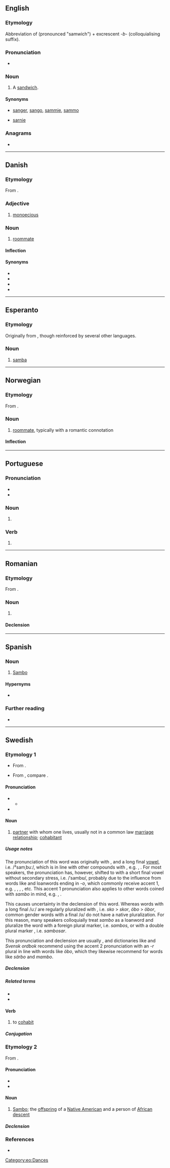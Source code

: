 {{also|Sambo}}
==English==

===Etymology===
Abbreviation of {{m|en|sandwich}} (pronounced "samwich") + excrescent ''-b-'' {{suffix|en||-o}} (colloquialising suffix).

===Pronunciation===
* {{audio|en|en-au-sambo.ogg|Audio (AU)}}

===Noun===
{{en-noun}}
{{wikipedia|Sandwich}}

# {{lb|en|Ireland|Australia|slang}} A [[sandwich]].

====Synonyms====
* {{qualifier|Australia|informal}} [[sanger]], [[sango]], [[sammie]], [[sammo]]
* {{qualifier|UK|informal}} [[sarnie]]

===Anagrams===
* {{anagrams|en|a=abmos|Bosma|MOABs|MOBAs|ambos|bomas}}

----

==Danish==

===Etymology===
From {{prefix|da|sam|bo|gloss1=together|gloss2=live, reside}}.

===Adjective===
{{da-adj}}

# {{lb|da|botany}} [[monoecious]]

===Noun===
{{da-noun|en|er}}

# [[roommate]]

====Inflection====
{{da-noun-infl|en|er}}

====Synonyms====
* {{l|da|kontubernal}}
* {{l|da|slof}}
* {{l|da|roomie}}
* {{l|da|roommate}}

----

==Esperanto==

===Etymology===
Originally from {{der|eo|pt|-}}, though reinforced by several other languages.

===Noun===
{{eo-head}}

# [[samba]]

[[Category:eo:Dances]]

----

==Norwegian==

===Etymology===
From {{prefix|no|sam|bo|gloss1=together|gloss2=live, reside}}.

===Noun===
{{no-noun|en|er}}

# [[roommate]], typically with a romantic connotation

====Inflection====
{{no-noun-infl|en|er}}

----

==Portuguese==

===Pronunciation===
{{pt-IPA}}
* {{hyph|pt|sam|bo}}
* {{rhymes|pt|ɐ̃bu|s=2}}

===Noun===
{{pt-noun|m|-}}

# {{lb|pt|martial arts}} {{l|en|Sambo}} {{gloss|a Russian martial art}}

===Verb===
{{head|pt|verb form}}

# {{pt-verb-form-of|sambar}}

----

==Romanian==

===Etymology===
From {{bor|ro|es|zambo}}.

===Noun===
{{ro-noun|m|-}}

# {{l|en|Zambo}}

====Declension====
{{ro-noun-m|n=sg}}

----

==Spanish==

===Noun===
{{es-noun|m|-}}

# [[Sambo]] {{gloss|a Russian martial art}}

====Hypernyms====
* {{l|es|deporte de combate}}

===Further reading===
* {{R:es:DRAE}}
{{C|es|Sports}}

----

==Swedish==

===Etymology 1===
* {{q|noun}} From {{confix|sv|sam-|-bo|t1=co-|t2=habitant}}.
* {{q|verb}} From {{prefix|sv|sam-|bo|t1=co-|t2=to live}}, compare {{m|sv|sammanbo}}.

====Pronunciation====
* {{IPA|sv|/ˈsambʊ/|qual=noun, sometimes proscribed}}
** {{audio|sv|Sv-sambo.ogg|Audio}}
* {{IPA|sv|/²samˌbuː/|qual=verb, noun}}

====Noun====
{{sv-noun|c}}

# [[partner]] with whom one lives, usually not in a common law [[marriage]] [[relationship]]; [[cohabitant]]

=====Usage notes=====
The pronunciation of this word was originally with {{w|Swedish phonology#Stress and pitch|accent 2}}, {{glossary|secondary stress}} and a long final [[vowel]], i.e. /²samˌbuː/, which is in line with other compounds with {{m|sv|-bo}}, e.g. {{m|sv|öbo|t=islander}}, {{m|sv|stadsbo|t=city dweller}}. For most speakers, the pronunciation has, however, shifted to {{w|Swedish phonology#Stress and pitch|accent 1}} with a short final vowel without secondary stress, i.e. /ˈsambʊ/, probably due to the influence from words like {{m|sv|hambo|t=type of folk dance}} and loanwords ending in ''-o'', which commonly receive accent 1, e.g. {{m|sv|mambo|t=[[mambo]], type of dance}}, {{m|sv|sambo#Etymology 2|sambo|t=[[Sambo]]}}, {{m|sv|tango}}, {{m|sv|mango}}, etc. This accent 1 pronunciation also applies to other words coined with ''sambo'' in mind, e.g. {{m|sv|särbo|t=partner one does not live together with}}, {{m|sv|mambo#Etymology 1|mambo|t=person who lives with their mother}}.

This causes uncertainty in the declension of this word. Whereas {{glossary|common gender}} words with a long final /uː/ are regularly pluralized with {{m|sv|-r}}, i.e. ''sko'' > ''skor'', ''öbo'' > ''öbor'', common gender words with a final /ʊ/ do not have a native pluralization. For this reason, many speakers colloquially treat ''sambo'' as a loanword and pluralize the word with a foreign {{m|sv|-s}} plural marker, i.e. ''sambos'', or with a double plural marker {{m|sv|-sar}}, i.e. ''sambosar''.

This pronunciation and declension are usually {{glossary|proscribed}}, and dictionaries like {{w|Svenska Akademiens ordlista|''SAOL''}} and ''Svensk ordbok'' recommend using the accent 2 pronunciation with an ''-r'' plural in line with words like ''öbo'', which they likewise recommend for words like ''särbo'' and ''mambo''.

=====Declension=====
{{sv-infl-noun-c-r}}
{{sv-noun-irreg-c|sambo|sambon|[[sambos]], [[sambosar]]|sambosarna|definitions=(colloquial, proscribed)}}

=====Related terms=====
* {{l|sv|särbo}}
* {{l|sv|mambo}}

====Verb====
{{sv-verb-reg|sambo|r|dde}}

# to [[cohabit]]

=====Conjugation=====
{{sv-conj-wk|sambo|end=vw|nop=1|nopp=1}}

===Etymology 2===
From {{der|sv|es|zambo}}.

====Pronunciation====
* {{IPA|sv|/ˈsambʊ/}}
* {{rhymes|sv|ambʊ}}

====Noun====
{{sv-noun|c}}

# {{lb|sv|archaic|derogatory}} [[Sambo]]; the [[offspring]] of a [[Native American]] and a person of [[African]] [[descent]]

=====Declension=====
{{sv-infl-noun-c-r}}

===References===
* {{R:svenska.se|so}}